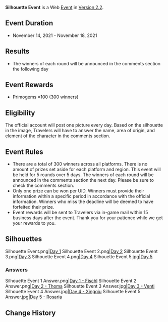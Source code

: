 {{Event
|name              = Silhouette Event
|image             = Silhouette Event.png
|type              = Web
|time_known        = yes
|time_start        = 2021-11-14 12:00:00
|time_start_offset = GMT+8
|time_end          = 2021-11-18 23:59:59
|time_end_offset   = GMT+8
|link              = https://www.hoyolab.com/article/1395696
}}
{{Description|Hello, Travelers~<br /><br />We made many friends during our adventures in Teyvat. Fighting side by side has only brought us closer together. Even if it's just silhouettes, you should still be able to recognize them!}}

'''Silhouette Event''' is a Web [[Event]] in [[Version 2.2]].

==Event Duration==
* November 14, 2021 - November 18, 2021

==Results==
* The winners of each round will be announced in the comments section the following day

==Event Rewards==
* Primogems ×100 (300 winners)

==Eligibility==
The official account will post one picture every day. Based on
the silhouette in the image, Travelers will have to answer the
name, area of origin, and element of the character in the
comments section.

==Event Rules==
* There are a total of 300 winners across all platforms. There is no amount of prizes set aside for each platform and region. This event will be held for 5 rounds over 5 days. The winners of each round will be announced in the comments section the next day. Please be sure to check the comments section.
* Only one prize can be won per UID. Winners must provide their information within a specific period in accordance with the official information. Winners who miss the deadline will be deemed to have forfeited their prize.
* Event rewards will be sent to Travelers via in-game mail within 15 business days after the event. Thank you for your patience while we get your rewards to you.

==Silhouettes==
<gallery hideaddbutton="true" captionalign="center">
Silhouette Event.png|[https://twitter.com/GenshinImpact/status/1459732826383785984 Day 1]
Silhouette Event 2.png|[https://twitter.com/GenshinImpact/status/1460095211720171521 Day 2]
Silhouette Event 3.png|[https://twitter.com/GenshinImpact/status/1460457602169532420 Day 3]
Silhouette Event 4.png|[https://twitter.com/GenshinImpact/status/1460819987023597575 Day 4]
Silhouette Event 5.jpg|[https://www.hoyolab.com/article/1413735 Day 5]
</gallery>

===Answers===
<gallery hideaddbutton="true" captionalign="center">
Silhouette Event 1 Answer.png|[https://www.hoyolab.com/article/1395696 Day 1 - Fischl]
Silhouette Event 2 Answer.png|[https://www.hoyolab.com/article/1400572 Day 2 - Thoma]
Silhouette Event 3 Answer.jpg|[https://www.hoyolab.com/article/1405238 Day 3 - Venti]
Silhouette Event 4 Answer.jpg|[https://www.hoyolab.com/article/1409549 Day 4 - Xingqiu]
Silhouette Event 5 Answer.jpg|[https://www.hoyolab.com/article/1413735 Day 5 - Rosaria]
</gallery>

==Change History==
{{Change History|2.2}}
